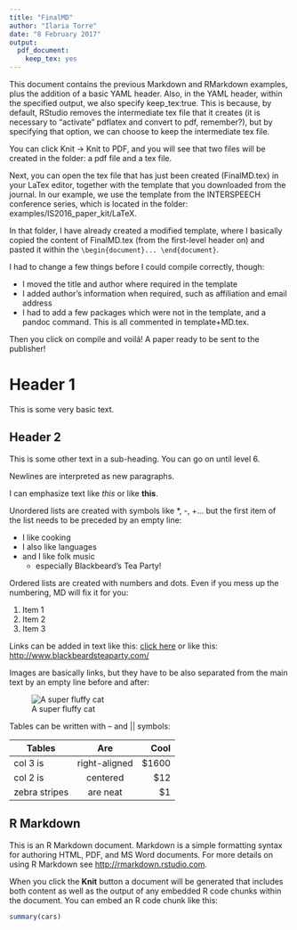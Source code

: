 ```yaml
---
title: "FinalMD"
author: "Ilaria Torre"
date: "8 February 2017"
output: 
  pdf_document:
    keep_tex: yes
---
```


This document contains the previous Markdown and RMarkdown examples, plus the addition of a basic YAML header. Also, in the YAML header, within the specified output, we also specify keep_tex:true. This is because, by default, RStudio removes the intermediate tex file that it creates (it is necessary to "activate" pdflatex and convert to pdf, remember?), but by specifying that option, we can choose to keep the intermediate tex file.

You can click Knit -> Knit to PDF, and you will see that two files will be created in the folder: a pdf file and a tex file.

Next, you can open the tex file that has just been created (FinalMD.tex) in your LaTex editor, together with the template that you downloaded from the journal. In our example, we use the template from the INTERSPEECH conference series, which is located in the folder: examples/IS2016_paper_kit/LaTeX.

In that folder, I have already created a modified template, where I basically copied the content of FinalMD.tex (from the first-level header on) and pasted it within the `\begin{document}... \end{document}`.

I had to change a few things before I could compile correctly, though:

* I moved the title and author where required in the template
* I added author's information when required, such as affiliation and email address
* I had to add a few packages which were not in the template, and a pandoc command. This is all commented in template+MD.tex.

Then you click on compile and voilá! A paper ready to be sent to the publisher!

# Header 1

This is some very basic text.

## Header 2

This is some other text in a sub-heading. You can go on until level 6.

Newlines are interpreted as new paragraphs.

I can emphasize text like *this* or like **this**.

Unordered lists are created with symbols like *, -, +... but the first item of the list needs to be preceded by an empty line:

* I like cooking
+ I also like languages
- and I like folk music
    - especially Blackbeard's Tea Party!
    
Ordered lists are created with numbers and dots. Even if you mess up the numbering, MD will fix it for you:

1. Item 1
2. Item 2
2. Item 3
    
Links can be added in text like this: [click here](http://www.blackbeardsteaparty.com/) or like this: <http://www.blackbeardsteaparty.com/>

Images are basically links, but they have to be also separated from the main text by an empty line before and after:

![A super fluffy cat](images/fluffycat.jpg)

Tables can be written with -- and || symbols:

| Tables        | Are           | Cool  |
| ------------- |:-------------:| -----:|
| col 3 is      | right-aligned | $1600 |
| col 2 is      | centered      |   $12 |
| zebra stripes | are neat      |    $1 |


## R Markdown

This is an R Markdown document. Markdown is a simple formatting syntax for authoring HTML, PDF, and MS Word documents. For more details on using R Markdown see <http://rmarkdown.rstudio.com>.

When you click the **Knit** button a document will be generated that includes both content as well as the output of any embedded R code chunks within the document. You can embed an R code chunk like this:

```r
summary(cars)
```

